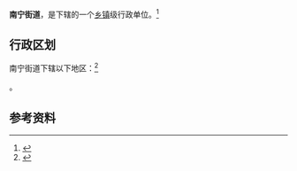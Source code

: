{{中国乡级行政区|53/03/02/001/000}}

'''南宁街道'''，是{{PRC admin/fullname|53/03/02/001/000|3}}下辖的一个[[乡镇|乡镇]]级行政单位。<ref>{{PRC admin/ref sgc|{{PRC admin/parent|53/03/02/001/000}}}}</ref>

== 行政区划 ==

南宁街道下辖以下地区：<ref>{{PRC admin/ref sgc|53/03/02/001/000}}</ref>

{{PRC admin/children|53/03/02/001/000}}。

== 参考资料 ==

{{reflist}}

{{行政区划小作品}}
{{PRC admin/navcat|53/03/02/001/000}}